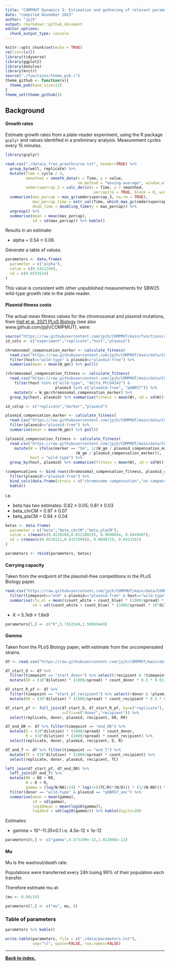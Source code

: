 ```yaml
---
title: "COMPMUT Dynamics 3: Estimation and gathering of relevant parameters"
date: "compiled November 2023"
author: "jpjh"
output: rmarkdown::github_document
editor_options: 
  chunk_output_type: console
---
```


```r
knitr::opts_chunk$set(echo = TRUE)
rm(list=ls())
library(tidyverse)
library(ggplot2)
library(deSolve)
library(knitr)
source("./functions/theme_pub.r")
theme_github <- function(x){
  theme_pub(base_size=12)
}
theme_set(theme_github())
```

## Background

#### Growth rates

Estimate growth rates from a plate-reader experiment, using the R package `gcplyr` and values identified in a preliminary analysis. Measurement cycles every 15 minutes. 

```r
library(gcplyr)

read.csv("./data/p_free_growthcurve.txt", header=TRUE) %>%
  group_by(well, replicate) %>%
  mutate(Time = cycle / 4,
         smoothed = smooth_data(x = Time, y = value,
                                sm_method = "moving-average", window_width_n = 9),
         smderivpercap_3 = calc_deriv(x = Time, y = smoothed,
                                       percapita = TRUE, blank = 0, window_width_n = 3)) %>%
  summarize(max_percap = max_gc(smderivpercap_3, na.rm = TRUE),
            max_percap_time = extr_val(Time, which_max_gc(smderivpercap_3)),
            doub_time = doubling_time(y = max_percap)) %>% 
  ungroup() %>%
  summarise(mean = mean(max_percap),
            sd = sd(max_percap)) %>% kable()
```

Results in an estimate:

- alpha = 0.54 ± 0.06.

Generate a table of values.

```r
parameters <- data.frame(
  parameter = c("alpha"),
  value = c(0.5412246),
  sd = c(0.0553524)
)
```

This value is consistent with other unpublished measurements for SBW25 wild-type growth rate in the plate reader.

#### Plasmid fitness costs

The actual mean fitness values for the chromosomal and plasmid mutations, from [Hall et al. 2021 PLoS Biology](dx.doi.org/10.1371/journal.pbio.3001225) (see also www.github.com/jpjh/COMPMUT), were:

```r
source("https://raw.githubusercontent.com/jpjh/COMPMUT/main/functions/calculate_fitness.R")
id_cols <- c("experiment","replicate","host","plasmid")

chromosomal_compensation_marker <- calculate_fitness(
  read.csv("https://raw.githubusercontent.com/jpjh/COMPMUT/main/data/COMPMUT_exp_data_1.csv", header=TRUE), id_cols) %>%
  filter(host=="wild-type" & plasmid=="plasmid-free") %>% 
  summarise(mean = mean(W_gm)) %>% pull()    

(chromosomal_compensation_fitness <- calculate_fitness(
  read.csv("https://raw.githubusercontent.com/jpjh/COMPMUT/main/data/COMPMUT_exp_data_1.csv", header=TRUE), id_cols) %>% 
    filter(host %in% c("wild-type", "delta_PFLU4242") &
                      plasmid %in% c("plasmid-free", "pQBR57")) %>%
    mutate(W = W_gm/chromosomal_compensation_marker) %>%
  group_by(host, plasmid) %>% summarise(fitness = mean(W), sd = sd(W)))

id_colsp <- c("replicate","marker","plasmid")

plasmid_compensation_marker <- calculate_fitness(
  read.csv("https://raw.githubusercontent.com/jpjh/COMPMUT/main/data/COMPMUT_exp_data_2.csv", header=TRUE), id_colsp) %>%
  filter(plasmid=="plasmid-free") %>% 
  summarise(mean = mean(W_gm)) %>% pull()    

(plasmid_compensation_fitness <- calculate_fitness(
  read.csv("https://raw.githubusercontent.com/jpjh/COMPMUT/main/data/COMPMUT_exp_data_2.csv", header=TRUE), id_colsp) %>%
    mutate(W = ifelse(marker == "Sm", 1/(W_gm / plasmid_compensation_marker),
                               (W_gm / plasmid_compensation_marker)),
           host = "wild-type") %>%
  group_by(host, plasmid) %>% summarise(fitness = mean(W), sd = sd(W)))

(compensations <- bind_rows(chromosomal_compensation_fitness, plasmid_compensation_fitness) %>%
  filter(plasmid!="plasmid-free") %>%
  bind_cols(data.frame(strain = c("chromosome compensation","no compensation","plasmid compensation","no compensation")))) %>%
  kable()
```

i.e.

- beta has two estimates: 0.82 ± 0.05; 0.81 ± 0.03
- beta_chrCM = 0.97 ± 0.07
- beta_plaCM = 0.94 ± 0.04

```r
betas <- data.frame(
  parameter = c("beta","beta_chrCM","beta_plaCM"),
  value = c(mean(c(0.8238168,0.8122002)), 0.9690664, 0.9449607),
  sd = c(mean(c(0.0520151,0.0337998)), 0.0698719, 0.0413181)
)

parameters <- rbind(parameters, betas)
```


#### Carrying capacity

Taken from the endpoint of the plasmid-free competitions in the PLoS Biology paper.

```r
read.csv("https://raw.githubusercontent.com/jpjh/COMPMUT/main/data/COMPMUT_exp_data_1.csv", header=TRUE) %>% 
  filter(timepoint=="end" & plasmid=="plasmid-free" & host=="wild-type") %>%
  summarise(cfu_ml = mean((count_white + count_blue) * (1000/spread) * 10^dilution)/1e6,
            sd = sd((count_white + count_blue) * (1000/spread) * 10^dilution)/1e6) %>% kable()
```

- K = 5.7e9 ± 1.6e9

```r
parameters[5,] <- c("K",5.71625e9,1.590994e9)
```


#### Gamma

Taken from the PLoS Biology paper, with estimate from the uncompensated strains.

```r
d7 <- read.csv("https://raw.githubusercontent.com/jpjh/COMPMUT/main/data/COMPMUT_exp_data_3-1.csv", header=TRUE)

d7_start_D <- d7 %>% 
  filter(timepoint == "start_donor") %>% select(!recipient & !timepoint) %>%
  mutate(D0 = (10^dilution) * (1000/spread) * count_donor * 0.5 * 0.01)

d7_start_R_pf <- d7 %>%
  filter(timepoint == "start_pf_recipient") %>% select(!donor & !plasmid & !timepoint) %>%
  mutate(R0 = (10^dilution) * (1000/spread) * count_recipient * 0.5 * 0.01)

d7_start_pf <- full_join(d7_start_D, d7_start_R_pf, by=c("replicate"),
                         suffix=c("donor","recipient")) %>%
  select(replicate, donor, plasmid, recipient, D0, R0)

d7_end_DR <- d7 %>% filter(timepoint == "end_DR") %>%
  mutate(D = (10^dilution) * (1000/spread) * count_donor,
         R = (10^dilution) * (1000/spread) * count_recipient) %>%
  select(replicate, donor, plasmid, recipient, D, R)

d7_end_T <- d7 %>% filter(timepoint == "end_T") %>%
  mutate(TC = (10^dilution) * (1000/spread) * count_recipient) %>%
  select(replicate, donor, plasmid, recipient, TC)

left_join(d7_start_pf, d7_end_DR) %>%
  left_join(d7_end_T) %>%
  mutate(N0 = D0 + R0,
         N = D + R,
         gamma = (log(N/N0)/24) * log(1+((TC/R)*(N/D))) * (1/(N-N0))) %>%
  filter(donor == "wild-type" & plasmid == "pQBR57_anc") %>%
  summarise(mean = mean(gamma),
            sd = sd(gamma),
            log10mean = mean(log10(gamma)),
            log10sd = sd(log10(gamma))) %>% kable(digits=20)
```

Estimates:

- gamma = 10^-11.35±0.1 i.e. 4.5e-12 ± 1e-12

```r
parameters[6,] <- c("gamma",4.573199e-12,1.013806e-12)
```


#### Mu

Mu is the washout/death rate. 

Populations were transferred every 24h losing 99% of their population each transfer.

Therefore estimate mu at:

```r
(mu <- 0.99/24)

parameters[7,] <- c("mu", mu, 0)
```

### Table of parameters

```r
parameters %>% kable()

write.table(parameters, file = c("./data/parameters.txt"),
            sep="\t", quote=FALSE, row.names=FALSE)
```

---

**[Back to index.](../README.md)**
